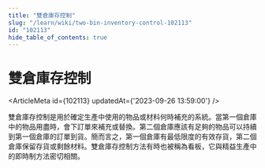 ```yaml
---
title: "雙倉庫存控制"
slug: "/learn/wiki/two-bin-inventory-control-102113"
id: "102113"
hide_table_of_contents: true
---
```



# 雙倉庫存控制

<ArticleMeta id={102113} updatedAt={'2023-09-26 13:59:00'} />
<div className='border-solid border-b border-t-0 my-4 border-[var(--ifm-color-gray-300)]' />

雙倉庫存控制是用於確定生產中使用的物品或材料何時補充的系統。當第一個倉庫中的物品用盡時，會下訂單來補充或替換。第二個倉庫應該有足夠的物品可以持續到第一個倉庫的訂單到貨。簡而言之，第一個倉庫有最低限度的有效存貨，第二個倉庫保留存貨或剩餘材料。雙倉庫存控制方法有時也被稱為看板，它與精益生產中的即時制方法密切相關。
